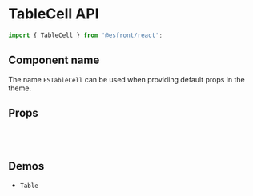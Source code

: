 
<Meta title="Components API/TableCell" />

# TableCell API

```js
import { TableCell } from '@esfront/react';
```

## Component name

The name `ESTableCell` can be used when providing default props in the theme.

## Props

<TableInterface name="TableCellProps" variant="props" />

<br />

<TableInterface name="TableCellClasses" variant="css" />

<br />

## Demos

<ul>
  <li>
    <LinkTo kind="components-table" story="demo">
      <code>Table</code>
    </LinkTo>
  </li>
</ul>
